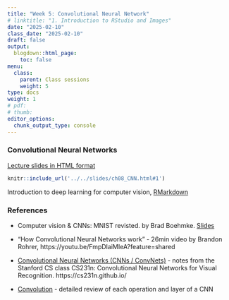 ```yaml
---
title: "Week 5: Convolutional Neural Network"
# linktitle: "1. Introduction to RStudio and Images"
date: "2025-02-10"
class_date: "2025-02-10"
draft: false
output:
  blogdown::html_page:
    toc: false
menu:
  class:
    parent: Class sessions
    weight: 5
type: docs
weight: 1
# pdf: 
# thumb: 
editor_options: 
  chunk_output_type: console
---
```


### Convolutional Neural Networks

<a href="../../slides/ch08_CNN.html#1" target="_blank">Lecture slides in HTML format</a>

```r
knitr::include_url('../../slides/ch08_CNN.html#1')
```

Introduction to deep learning for computer vision, [RMarkdown](../../slides/code/ch08_CNN_code.Rmd)

### References

- Computer vision & CNNs: MNIST revisted. by Brad Boehmke. [Slides](https://rstudio-conf-2020.github.io/dl-keras-tf/04-computer-vision-cnns.html#1)

- "How Convolutional Neural Networks work" - 26min video by Brandon Rohrer, https://youtu.be/FmpDIaiMIeA?feature=shared

- [Convolutional Neural Networks (CNNs / ConvNets)](https://cs231n.github.io/convolutional-networks/) - notes from the Stanford CS class CS231n: Convolutional Neural Networks for Visual Recognition. https://cs231n.github.io/

- [Convolution](https://leonardoaraujosantos.gitbook.io/artificial-inteligence/machine_learning/deep_learning/convolution) - detailed review of each operation and layer of a CNN
